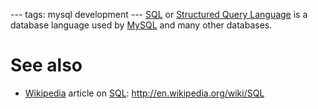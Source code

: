 ---
tags: mysql development
---
[[SQL]] or [[Structured Query Language]] is a database language used by [[MySQL]] and many other databases.

= See also =

* [[Wikipedia]] article on [[SQL]]: http://en.wikipedia.org/wiki/SQL
